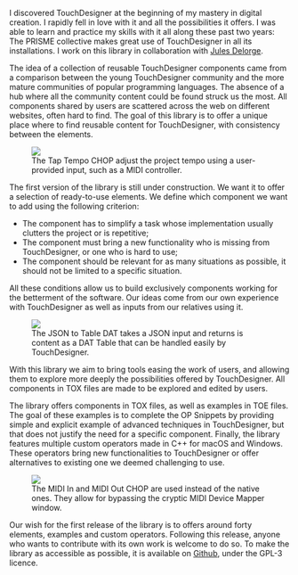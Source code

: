 
I discovered TouchDesigner at the beginning of my mastery in digital creation. I rapidly fell in love with it and all the possibilities it offers. I was able to learn and practice my skills with it all along these past two years: The PRISME collective makes great use of TouchDesigner in all its installations. I work on this library in collaboration with <a href="https://julesdelorge.fr/" target="_blank">Jules Delorge</a>.

The idea of a collection of reusable TouchDesigner components came from a comparison between the young TouchDesigner community and the more mature communities of popular programming languages. The absence of a hub where all the community content could be found struck us the most. All components shared by users are scattered across the web on different websites, often hard to find. The goal of this library is to offer a unique place where to find reusable content for TouchDesigner, with consistency between the elements.

<figure>
  <img src={tapTempoIMG} className="full-width-image" />
  <figcaption>
    The Tap Tempo CHOP adjust the project tempo using a user-provided input, such as a MIDI controller.
  </figcaption>
</figure>

The first version of the library is still under construction. We want it to offer a selection of ready-to-use elements. We define which component we want to add using the following criterion:

* The component has to simplify a task whose implementation usually clutters the project or is repetitive;
* The component must bring a new functionality who is missing from TouchDesigner, or one who is hard to use;
* The component should be relevant for as many situations as possible, it should not be limited to a specific situation.

All these conditions allow us to build exclusively components working for the betterment of the software. Our ideas come from our own experience with TouchDesigner as well as inputs from our relatives using it.

<figure>
  <img src={jsonToTableIMG} className="full-width-image" />
  <figcaption>
    The JSON to Table DAT takes a JSON input and returns is content as a DAT Table that can be handled easily by TouchDesigner.
  </figcaption>
</figure>

With this library we aim to bring tools easing the work of users, and allowing them to explore more deeply the possibilities offered by TouchDesigner. All components in TOX files are made to be explored and edited by users.

The library offers components in TOX files, as well as examples in TOE files. The goal of these examples is to complete the OP Snippets by providing simple and explicit example of advanced techniques in TouchDesigner, but that does not justify the need for a specific component. Finally, the library features multiple custom operators made in C++ for macOS and Windows. These operators bring new functionalities to TouchDesigner or offer alternatives to existing one we deemed challenging to use.

<figure>
  <img src={midiCHOPIMG} className="full-width-image" />
  <figcaption>
    The MIDI In and MIDI Out CHOP are used instead of the native ones. They allow for bypassing the cryptic MIDI Device Mapper window.
  </figcaption>
</figure>

Our wish for the first release of the library is to offers around forty elements, examples and custom operators. Following this release, anyone who wants to contribute with its own work is welcome to do so. To make the library as accessible as possible, it is available on <a href="https://github.com/Boisier/TD-Initiative-Library/tree/dev" target="_blank">Github</a>, under the GPL-3 licence.

